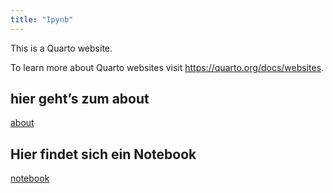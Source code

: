 ```yaml
---
title: "Ipynb"
---
```


This is a Quarto website.

To learn more about Quarto websites visit <https://quarto.org/docs/websites>.

## hier geht's zum about 
[about](about.qmd)

## Hier findet sich ein Notebook
[notebook](plot_2.ipynb)